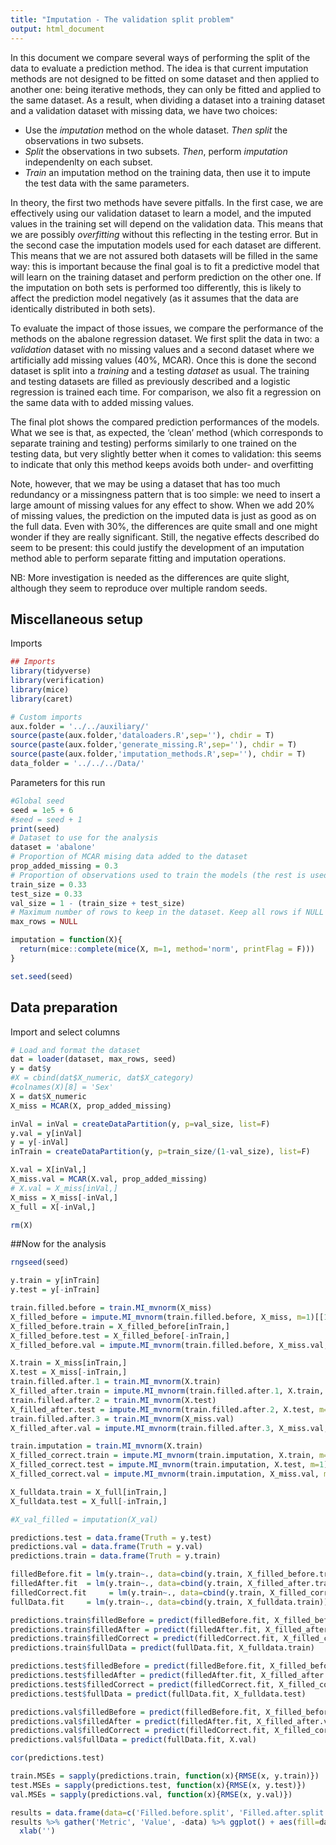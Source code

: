 ```yaml
---
title: "Imputation - The validation split problem"
output: html_document
---
```


In this document we compare several ways of performing the split of the data to evaluate a prediction method. The idea is that current imputation methods are not designed to be fitted on some dataset and then applied to another one: being iterative methods, they can only be fitted and applied to the same dataset. As a result, when dividing a dataset into a training dataset and a validation dataset with missing data, we have two choices:

- Use the *imputation* method on the whole dataset. *Then split* the observations in two subsets.
- *Split* the observations in two subsets. *Then*, perform *imputation* independenlty on each subset.
- *Train* an imputation method on the training data, then use it to impute the test data with the same parameters.

In theory, the first two methods have severe pitfalls. In the first case, we are effectively using our validation dataset to learn a model, and the imputed values in the training set will depend on the validation data. This means that we are possibly *overfitting* without this reflecting in the testing error. But in the second case the imputation models used for each dataset are different. This means that we are not assured both datasets will be filled in the same way: this is important because the final goal is to fit a predictive model that will learn on the training dataset and perform prediction on the other one. If the imputation on both sets is performed too differently, this is likely to affect the prediction model negatively (as it assumes that the data are identically distributed in both sets).

To evaluate the impact of those issues, we compare the performance of the methods on the abalone regression dataset. We first split the data in two: a *validation* dataset with no missing values and a second dataset where we artificially add missing values (40%, MCAR). Once this is done the second dataset is split into a *training* and a testing *dataset* as usual. The training and testing datasets are filled as previously described and a logistic regression is trained each time. For comparison, we also fit a regression on the same data with to added missing values.

The final plot shows the compared prediction performances of the models. What we see is that, as expected, the 'clean' method (which corresponds to separate training and testing) performs similarly to one trained on the testing data, but very slightly better when it comes to validation: this seems to indicate that only this method keeps avoids both under- and overfitting

Note, however, that we may be using a dataset that has too much redundancy or a missingness pattern that is too simple: we need to insert a large amount of missing values for any effect to show. When we add 20% of missing values, the prediction on the imputed data is just as good as on the full data. Even with 30%, the differences are quite small and one might wonder if they are really significant. Still, the negative effects described do seem to be present: this could justify the development of an imputation method able to perform separate fitting and imputation operations.

NB: More investigation is needed as the differences are quite slight, although they seem to reproduce over multiple random seeds.

## Miscellaneous setup
Imports
```r
## Imports
library(tidyverse)
library(verification)
library(mice)
library(caret)

# Custom imports
aux.folder = '../../auxiliary/'
source(paste(aux.folder,'dataloaders.R',sep=''), chdir = T)
source(paste(aux.folder,'generate_missing.R',sep=''), chdir = T)
source(paste(aux.folder,'imputation_methods.R',sep=''), chdir = T)
data_folder = '../../../Data/'
```

Parameters for this run
```r
#Global seed
seed = 1e5 + 6
#seed = seed + 1
print(seed)
# Dataset to use for the analysis
dataset = 'abalone'
# Proportion of MCAR mising data added to the dataset
prop_added_missing = 0.3
# Proportion of observations used to train the models (the rest is used for evaluation)
train_size = 0.33
test_size = 0.33
val_size = 1 - (train_size + test_size)
# Maximum number of rows to keep in the dataset. Keep all rows if NULL
max_rows = NULL

imputation = function(X){
  return(mice::complete(mice(X, m=1, method='norm', printFlag = F)))
}

set.seed(seed)
```

## Data preparation
Import and select columns

```r
# Load and format the dataset
dat = loader(dataset, max_rows, seed)
y = dat$y
#X = cbind(dat$X_numeric, dat$X_category)
#colnames(X)[8] = 'Sex'
X = dat$X_numeric
X_miss = MCAR(X, prop_added_missing)

inVal = inVal = createDataPartition(y, p=val_size, list=F)
y.val = y[inVal]
y = y[-inVal]
inTrain = createDataPartition(y, p=train_size/(1-val_size), list=F)

X.val = X[inVal,]
X_miss.val = MCAR(X.val, prop_added_missing)
# X.val = X_miss[inVal,]
X_miss = X_miss[-inVal,]
X_full = X[-inVal,]

rm(X)
```

##Now for the analysis
```r
rngseed(seed)

y.train = y[inTrain]
y.test = y[-inTrain]

train.filled.before = train.MI_mvnorm(X_miss)
X_filled_before = impute.MI_mvnorm(train.filled.before, X_miss, m=1)[[1]]
X_filled_before.train = X_filled_before[inTrain,]
X_filled_before.test = X_filled_before[-inTrain,]
X_filled_before.val = impute.MI_mvnorm(train.filled.before, X_miss.val, m=1)[[1]]

X.train = X_miss[inTrain,]
X.test = X_miss[-inTrain,]
train.filled.after.1 = train.MI_mvnorm(X.train)
X_filled_after.train = impute.MI_mvnorm(train.filled.after.1, X.train, m=1)[[1]]
train.filled.after.2 = train.MI_mvnorm(X.test)
X_filled_after.test = impute.MI_mvnorm(train.filled.after.2, X.test, m=1)[[1]]
train.filled.after.3 = train.MI_mvnorm(X_miss.val)
X_filled_after.val = impute.MI_mvnorm(train.filled.after.3, X_miss.val, m=1)[[1]]

train.imputation = train.MI_mvnorm(X.train)
X_filled_correct.train = impute.MI_mvnorm(train.imputation, X.train, m=1)[[1]]
X_filled_correct.test = impute.MI_mvnorm(train.imputation, X.test, m=1)[[1]]
X_filled_correct.val = impute.MI_mvnorm(train.imputation, X_miss.val, m=1)[[1]]

X_fulldata.train = X_full[inTrain,]
X_fulldata.test = X_full[-inTrain,]

#X_val_filled = imputation(X_val)
```

```r
predictions.test = data.frame(Truth = y.test)
predictions.val = data.frame(Truth = y.val)
predictions.train = data.frame(Truth = y.train)

filledBefore.fit = lm(y.train~., data=cbind(y.train, X_filled_before.train))
filledAfter.fit  = lm(y.train~., data=cbind(y.train, X_filled_after.train))
filledCorrect.fit     = lm(y.train~., data=cbind(y.train, X_filled_correct.train))
fullData.fit     = lm(y.train~., data=cbind(y.train, X_fulldata.train))

predictions.train$filledBefore = predict(filledBefore.fit, X_filled_before.train)
predictions.train$filledAfter = predict(filledAfter.fit, X_filled_after.train)
predictions.train$filledCorrect = predict(filledCorrect.fit, X_filled_correct.train)
predictions.train$fullData = predict(fullData.fit, X_fulldata.train)

predictions.test$filledBefore = predict(filledBefore.fit, X_filled_before.test)
predictions.test$filledAfter = predict(filledAfter.fit, X_filled_after.test)
predictions.test$filledCorrect = predict(filledCorrect.fit, X_filled_correct.test)
predictions.test$fullData = predict(fullData.fit, X_fulldata.test)

predictions.val$filledBefore = predict(filledBefore.fit, X_filled_before.val)
predictions.val$filledAfter = predict(filledAfter.fit, X_filled_after.val)
predictions.val$filledCorrect = predict(filledCorrect.fit, X_filled_correct.val)
predictions.val$fullData = predict(fullData.fit, X.val)

cor(predictions.test)
```

```r
train.MSEs = sapply(predictions.train, function(x){RMSE(x, y.train)})
test.MSEs = sapply(predictions.test, function(x){RMSE(x, y.test)})
val.MSEs = sapply(predictions.val, function(x){RMSE(x, y.val)})

results = data.frame(data=c('Filled.before.split', 'Filled.after.split', 'Filled.correct', 'Full.data'), train.RMSE=train.MSEs[-1], test.RMSE=test.MSEs[-1], val.RMSE=val.MSEs[-1])
results %>% gather('Metric', 'Value', -data) %>% ggplot() + aes(fill=data, y=Value, x=factor(Metric, levels=c('train.RMSE', 'test.RMSE', 'val.RMSE')) ) + geom_bar(position='dodge', stat='identity') + 
  xlab('')
```


